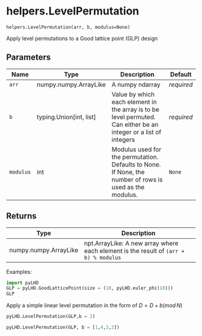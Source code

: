 # helpers.LevelPermutation { #pyLHD.helpers.LevelPermutation }

`helpers.LevelPermutation(arr, b, modulus=None)`

Apply level permutations to a Good lattice point (GLP) design

## Parameters

| Name      | Type                      | Description                                                                                                      | Default    |
|-----------|---------------------------|------------------------------------------------------------------------------------------------------------------|------------|
| `arr`     | numpy.numpy.ArrayLike     | A numpy ndarray                                                                                                  | _required_ |
| `b`       | typing.Union\[int, list\] | Value by which each element in the array is to be level permuted. Can either be an integer or a list of integers | _required_ |
| `modulus` | int                       | Modulus used for the permutation. Defaults to None. If None, the number of rows is used as the modulus.          | `None`     |

## Returns

| Type                  | Description                                                                          |
|-----------------------|--------------------------------------------------------------------------------------|
| numpy.numpy.ArrayLike | npt.ArrayLike: A new array where each element is the result of `(arr + b) % modulus` |

Examples:
```python
import pyLHD
GLP = pyLHD.GoodLatticePoint(size = (10, pyLHD.euler_phi(10)))
GLP
```
Apply a simple linear level permutation in the form of $D = D+b (mod \,N)$
```python
pyLHD.LevelPermutation(GLP,b = 2)
```
```python
pyLHD.LevelPermutation(GLP, b = [1,4,3,2])
```